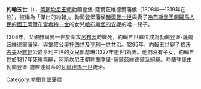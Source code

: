 {{多個問題|
{{來源|time=2014-10-27}}
{{擴充|time=2014-10-27}}
{{孤立|time=2014-10-27}}
}}
'''約翰五世'''（{{bd|1302年||1317年|3月24日|catIdx=J}}），[[阿斯坎尼王朝|阿斯坎尼王朝]]勃蘭登堡-薩爾茲維德爾藩侯（1308年—1319年在位），被稱為「傑出的約翰」。勃蘭登堡藩侯[[赫爾曼一世_(勃蘭登堡)|赫爾曼一世]]與妻子[[哈布斯堡王朝|哈布斯堡王朝]][[羅馬人民的國王|羅馬人民的國王]][[阿爾布雷希特一世_(德意志)|阿爾布雷希特一世]]的女兒[[哈布斯堡的安妮|哈布斯堡的安妮]]的唯一兒子。

1308年，父親赫爾曼一世於圍攻[[呂布茨|呂布茨]]時戰死，約翰五世繼位成為勃蘭登堡-薩爾茲維德爾藩侯，與堂叔公[[奧托四世_(勃蘭登堡)|奧托四世]]及[[亨利一世_(勃蘭登堡)|亨利一世]]共治。1295年，約翰五世娶了[[格沃古夫|格沃古夫]]及[[雜幹|雜幹]]公爵亨利三世的女兒凱瑟琳(1327年逝世)為妻。他們沒有子女，約翰五世於1317年死後無嗣，阿斯坎尼王朝勃蘭登堡-薩爾茲維德爾系絕嗣。勃蘭登堡由勃蘭登堡-施滕達爾系的[[瓦爾德馬一世|瓦爾德馬一世]]統治。


{{start box}}
{{S-hou|[[阿斯坎尼王朝|阿斯坎尼王朝]]||1302年|1317年|3月24日}}
{{S-reg}}
{{s-before|[[赫爾曼一世_(勃蘭登堡)|赫爾曼一世]]}}
{{s-title|[[勃蘭登堡藩侯|勃蘭登堡藩侯]]|1308年—1317年<BR>與[[奧托四世_(勃蘭登堡)|奧托四世]] (1308年-1309年)<BR>及[[瓦爾德馬一世|瓦爾德馬一世]] (1308年-1317年) 共治}}
{{s-after|[[瓦爾德馬一世|瓦爾德馬一世]]}}
{{end box}}

{{小作品}}
[[Category:勃蘭登堡藩侯|Category:勃蘭登堡藩侯]]